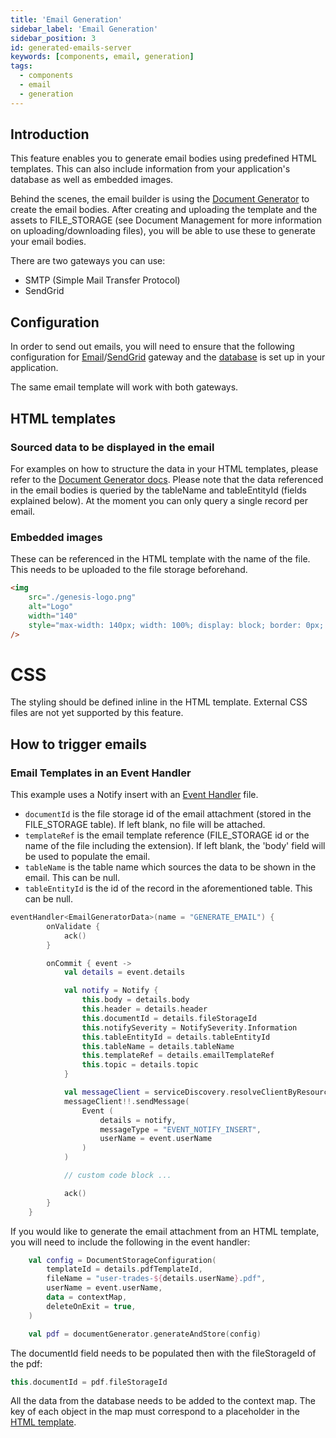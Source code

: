 ```yaml
---
title: 'Email Generation'
sidebar_label: 'Email Generation'
sidebar_position: 3
id: generated-emails-server
keywords: [components, email, generation]
tags:
  - components
  - email
  - generation
---
```


## Introduction
This feature enables you to generate email bodies using predefined HTML templates. This can also include information from your application's database as well as embedded images.

Behind the scenes, the email builder is using the [Document Generator](../../generated-docs/generated-docs-server) to create the email bodies. After creating and uploading the template and the assets to FILE_STORAGE (see Document Management for more information on uploading/downloading files), you will be able to use these to generate your email bodies.

There are two gateways you can use:
- SMTP (Simple Mail Transfer Protocol)
- SendGrid

## Configuration
In order to send out emails, you will need to ensure that the following configuration for [Email](../../notifications/notifications-server/email/#email-gateway-configuration)/[SendGrid](../../notifications/notifications-server/email/#sendgrid-gateway-configuration) gateway and the [database](../../notifications/notifications-server/email/#database-configuration) is set up in your application.

The same email template will work with both gateways.

## HTML templates

### Sourced data to be displayed in the email
For examples on how to structure the data in your HTML templates, please refer to the [Document Generator docs](../../generated-docs/generated-docs-server/#html-templates).
Please note that the data referenced in the email bodies is queried by the tableName and tableEntityId (fields explained below). At the moment you can only query a single record per email.

### Embedded images

These can be referenced in the HTML template with the name of the file. This needs to be uploaded to the file storage beforehand.
```html
<img
    src="./genesis-logo.png"
    alt="Logo"
    width="140"
    style="max-width: 140px; width: 100%; display: block; border: 0px; height: auto !important;"
/>
```

# CSS
The styling should be defined inline in the HTML template. External CSS files are not yet supported by this feature.

## How to trigger emails

### Email Templates in an Event Handler

This example uses a Notify insert with an [Event Handler](../../../../server/event-handler/basics) file.

- `documentId` is the file storage id of the email attachment (stored in the FILE_STORAGE table). If left blank, no file will be attached.
- `templateRef` is the email template reference (FILE_STORAGE id or the name of the file including the extension). If left blank, the 'body' field will be used to populate the email.
- `tableName` is the table name which sources the data to be shown in the email. This can be null.
- `tableEntityId` is the id of the record in the aforementioned table. This can be null.

```kotlin
eventHandler<EmailGeneratorData>(name = "GENERATE_EMAIL") {
        onValidate {
            ack()
        }

        onCommit { event ->
            val details = event.details

            val notify = Notify {
                this.body = details.body
                this.header = details.header
                this.documentId = details.fileStorageId
                this.notifySeverity = NotifySeverity.Information
                this.tableEntityId = details.tableEntityId
                this.tableName = details.tableName
                this.templateRef = details.emailTemplateRef
                this.topic = details.topic
            }

            val messageClient = serviceDiscovery.resolveClientByResource("EVENT_NOTIFY_INSERT")
            messageClient!!.sendMessage(
                Event (
                    details = notify,
                    messageType = "EVENT_NOTIFY_INSERT",
                    userName = event.userName
                )
            )

            // custom code block ...

            ack()
        }
    }
```
If you would like to generate the email attachment from an HTML template, you will need to include the following in the event handler:
```kotlin
    val config = DocumentStorageConfiguration(
        templateId = details.pdfTemplateId,
        fileName = "user-trades-${details.userName}.pdf",
        userName = event.userName,
        data = contextMap,
        deleteOnExit = true,
    )

    val pdf = documentGenerator.generateAndStore(config)
```
The documentId field needs to be populated then with the fileStorageId of the pdf:
```kotlin
this.documentId = pdf.fileStorageId
```
All the data from the database needs to be added to the context map. The key of each object in the map must correspond to a placeholder in the [HTML template](../../generated-docs/generated-docs-server/#html-templates).
